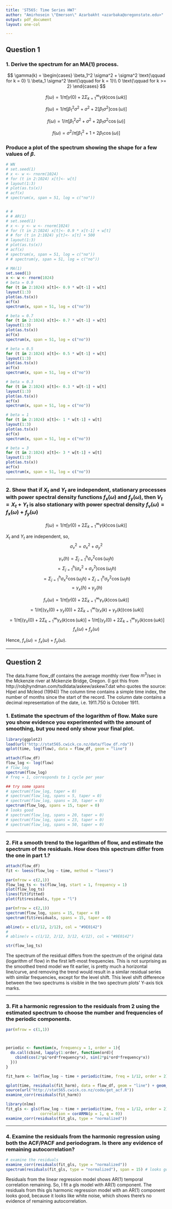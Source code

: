 ```yaml
---
title: 'ST565: Time Series HW7'
author: "Amirhosein \"Emerson\" Azarbakht <azarbaka@oregonstate.edu>"
output: pdf_document
layout: one-col

---
```


## Question 1

### 1. Derive the spectrum for an MA(1) process.

$$ \gamma(k) = \begin{cases}
\beta_1^2 \sigma^2 + \sigma^2 \text{\qquad for k = 0} \\
\beta_1 \sigma^2 \text{\qquad  for k = 1}\\
0 \text{\qquad for k >= 2}
\end{cases}
$$

$$ 
f(\omega) = 1/\pi \big[\gamma(0) + 2 \Sigma_{k=1}^\infty \gamma(k) \cos(\omega k) \big]
$$

$$ 
f(\omega) = 1/\pi \big[\beta_1^2 \sigma^2 + \sigma^2 + 2 [\beta_1 \sigma^2] \cos(\omega) \big]
$$

$$ 
f(\omega) = 1/\pi \big[\beta_1^2 \sigma^2 + \sigma^2 + 2 \beta_1 \sigma^2 \cos(\omega) \big]
$$

$$ 
f(\omega) = \sigma^2/\pi \big[\beta_1^2 + 1 + 2 \beta_1 \cos(\omega) \big]
$$

### Produce a plot of the spectrum showing the shape for a few values of $\beta$.

```r

# WN
# set.seed(1)
# x <- w <- rnorm(1024)
# for (t in 2:1024) x[t]<- w[t]
# layout(1:3)
# plot(as.ts(x))
# acf(x)
# spectrum(x, span = 51, log = c("no"))


# # 
# # AR(1)
# set.seed(1)
# x <- y <- w <- rnorm(1024)
# for (t in 2:1024) x[t]<- 0.9 * x[t-1] + w[t]
# # for (t in 2:1024) y[t]<- x[t] + 500
# layout(1:3)
# plot(as.ts(x))
# acf(x)
# spectrum(x, span = 51, log = c("no"))
# # spectrum(y, span = 51, log = c("no"))
```

```r
# MA(1)
set.seed(1)
x <- w <- rnorm(1024)
# beta = 0.9
for (t in 2:1024) x[t]<- 0.9 * w[t-1] + w[t]
layout(1:3)
plot(as.ts(x))
acf(x)
spectrum(x, span = 51, log = c("no"))

# beta = 0.7
for (t in 2:1024) x[t]<- 0.7 * w[t-1] + w[t]
layout(1:3)
plot(as.ts(x))
acf(x)
spectrum(x, span = 51, log = c("no"))

# beta = 0.5
for (t in 2:1024) x[t]<- 0.5 * w[t-1] + w[t]
layout(1:3)
plot(as.ts(x))
acf(x)
spectrum(x, span = 51, log = c("no"))

# beta = 0.3
for (t in 2:1024) x[t]<- 0.3 * w[t-1] + w[t]
layout(1:3)
plot(as.ts(x))
acf(x)
spectrum(x, span = 51, log = c("no"))

# beta = 1
for (t in 2:1024) x[t]<- 1 * w[t-1] + w[t]
layout(1:3)
plot(as.ts(x))
acf(x)
spectrum(x, span = 51, log = c("no"))

# beta = 3
for (t in 2:1024) x[t]<- 3 * w[t-1] + w[t]
layout(1:3)
plot(as.ts(x))
acf(x)
spectrum(x, span = 51, log = c("no"))
```

---

### 2. Show that if $X_t$ and $Y_t$ are independent, stationary processes with power spectral density functions $f_x(\omega)$ and $f_y(\omega)$, then $V_t=X_t+Y_t$ is also stationary with power spectral density $f_v(\omega)=f_x(\omega)+f_y(\omega)$

$$ f(\omega) = 1/\pi \big[\gamma(0) + 2 \Sigma_{k=1}^\infty \gamma(k) \cos(\omega k) \big] $$

$X_t$ and $Y_t$ are independent, so, $$ \sigma_v^2 = \sigma_x^2 + \sigma_y^2 $$

$$ \gamma_v(h) = \Sigma_{j = 1}^{h} \sigma^2_v \cos(\omega_j h)  $$
$$ = \Sigma_{j = 1}^{h} (\sigma_x^2 + \sigma_y^2) \cos(\omega_j h) $$
$$ = \Sigma_{j = 1}^{h} \sigma_x^2 \cos(\omega_j h) +  \Sigma_{j = 1}^{h} \sigma_y^2 \cos(\omega_j h) $$ 
$$ = \gamma_x(h) + \gamma_y(h)$$

$$ f_v(\omega) = 1/\pi \big[\gamma(0) + 2 \Sigma_{k=1}^\infty \gamma_v(k) \cos(\omega k) \big] $$
$$ = 1/\pi \big[(\gamma_x(0) + \gamma_y(0)) + 2 \Sigma_{k=1}^\infty (\gamma_x(k) + \gamma_y(k)) \cos(\omega k) \big] $$
$$ = 1/\pi \big[(\gamma_x(0) + 2 \Sigma_{k=1}^\infty \gamma_x(k) \cos(\omega k) \big] + 1/\pi \big[(\gamma_y(0) + 2 \Sigma_{k=1}^\infty \gamma_y(k) \cos(\omega k) \big] $$
$$ f_x(\omega) + f_y(\omega) $$

Hence,  $f_v(\omega)=f_x(\omega)+f_y(\omega)$.

-------

## Question 2

The data.frame flow_df contains the average monthly river flow $m^3$/sec in the Mckenzie river at Mckenzie Bridge, Oregon. (I got this from http://robjhyndman.com/tsdldata/askew/askew7.dat who quotes the source: Hipel and Mcleod (1994))
The column time contains a simple time index, the number of months since the start of the record. The column date contains a decimal representation of the date, i.e. 1911.750 is October 1911.

### 1. Estimate the spectrum of the logarithm of flow. Make sure you show evidence you experimented with the amount of smoothing, but you need only show your final plot.


```r
library(ggplot2)
load(url("http://stat565.cwick.co.nz/data/flow_df.rda"))
qplot(time, log(flow), data = flow_df, geom = "line")

attach(flow_df)
flow_log <- log(flow)
# flow_log
spectrum(flow_log)
# freq = 1, corresponds to 1 cycle per year

## try some spans
# spectrum(flow_log, taper = 0)
# spectrum(flow_log, spans = 5, taper = 0)
# spectrum(flow_log, spans = 10, taper = 0)
spectrum(flow_log, spans = 15, taper = 0)
# looks good
# spectrum(flow_log, spans = 20, taper = 0)
# spectrum(flow_log, spans = 23, taper = 0)
# spectrum(flow_log, spans = 50, taper = 0)


```

---

### 2. Fit a smooth trend to the logarithm of flow, and estimate the spectrum of the residuals. How does this spectrum differ from the one in part 1.?

```r
attach(flow_df)
fit <- loess(flow_log ~ time, method = "loess")

par(mfrow = c(2,1))
flow_log_ts <- ts(flow_log, start = 1, frequency = 1)
plot(flow_log_ts)
lines(fit$fitted)
plot(fit$residuals, type = "l")

par(mfrow = c(2,1))
spectrum(flow_log, spans = 15, taper = 0)
spectrum(fit$residuals, spans = 15, taper = 0)

abline(v = c(1/12, 2/12), col = "#9E0142")
# 
# abline(v = c(1/12, 2/12, 3/12, 4/12), col = "#9E0142")

str(flow_log_ts)

```

The spectrum of the residual differs from the spectrum of the original data (logarithm of flow) in the first left-most frequencies. This is not surprising as the smoothed trend model we fit earlier, is pretty much a horizontal line/curve, and removing the trend would result in a similar residual series with similar frequencies, except for the level shift. This level shift difference between the two spectrums is visible in the two spectrum plots' Y-axis tick marks. 

---

### 3. Fit a harmonic regression to the residuals from 2 using the estimated spectrum to choose the number and frequencies of the periodic components.


```r
par(mfrow = c(1,1))



periodic <- function(x, frequency = 1, order = 1){
  do.call(cbind, lapply(1:order, function(ord){
    cbind(cos(2*pi*ord*frequency*x), sin(2*pi*ord*frequency*x))    
  }))
}

fit_harm <- lm(flow_log ~ time + periodic(time, freq = 1/12, order = 2), data = flow_df)

qplot(time, residuals(fit_harm), data = flow_df, geom = "line") + geom_smooth()
source(url("http://stat565.cwick.co.nz/code/get_acf.R"))
examine_corr(residuals(fit_harm))

library(nlme)
fit_gls <- gls(flow_log ~ time + periodic(time, freq = 1/12, order = 2), data = flow_df,
               correlation = corARMA(p = 1, q = 0))
examine_corr(residuals(fit_gls, type = "normalized"))

```

---

### 4. Examine the residuals from the harmonic regression using both the ACF/PACF and periodogram. Is there any evidence of remaining autocorrelation?

```r
# examine the residuals
examine_corr(residuals(fit_gls, type = "normalized"))
spectrum(residuals(fit_gls, type = "normalized"), span = 15) # looks good

```

Residuals from the linear regression model shows AR(1) temporal correlation remaining. So, I fit a gls model with AR(1) component. The residuals from this gls harmonic regression model with an AR(1) component looks good, because it looks like white noise, which shows there's no evidence of remaining autocorrelation. 
